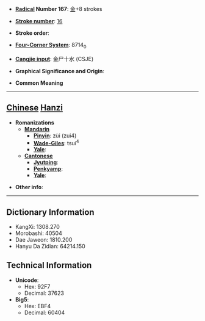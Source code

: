 * '''[[Wiktionary:Chinese radical index| Radical]] Number 167''': [[Wiktionary:Chinese radical index 金|金]]+8 strokes

* '''[[Wiktionary:Chinese total strokes index|Stroke number]]''': [[Wiktionary:Chinese total strokes index 16|16]]

* '''Stroke order''': 

* '''[[Wiktionary:Chinese four corner index|Four-Corner System]]''': 8714<sub>0</sub>

* '''[[Wiktionary:Chinese Cangjie index|Cangjie input]]''': 金尸十水 (CSJE)

* '''Graphical Significance and Origin''': 

* '''Common Meaning'''

----

== [[Chinese]] [[Hanzi]] ==

* '''Romanizations'''
** '''[[Mandarin]]'''
*** '''[[Pinyin]]''': zùi (zui4)
*** '''[[Wade-Giles]]''': tsui<sup>4</sup>
*** '''[[Yale]]''': 
** '''[[Cantonese]]'''
*** '''[[Jyutping]]''':
*** '''[[Penkyamp]]''': 
*** '''[[Yale]]''': 

* '''Other info''': 

----

== Dictionary Information ==

* KangXi: 1308.270
* Morobashi: 40504
* Dae Jaweon: 1810.200
* Hanyu Da Zidian: 64214.150

== Technical Information ==

* '''Unicode''':
** Hex: 92F7
** Decimal: 37623
* '''Big5''':
** Hex: EBF4
** Decimal: 60404